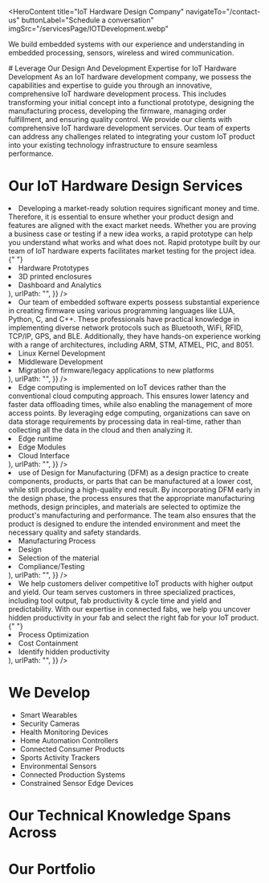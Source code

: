 <HeroContent
  title="IoT Hardware Design Company"
  navigateTo="/contact-us"
  buttonLabel="Schedule a conversation"
  imgSrc="/servicesPage/IOTDevelopment.webp"
>
  We build embedded systems with our experience and understanding in embedded
  processing, sensors, wireless and wired communication.
</HeroContent>
<ClientCompaniesComponent />

<div className="w-full flex flex-col items-center justify-center text-center">
  # Leverage Our Design And Development Expertise for IoT Hardware Development
  As an IoT hardware development company, we possess the capabilities and
  expertise to guide you through an innovative, comprehensive IoT hardware
  development process. This includes transforming your initial concept into a
  functional prototype, designing the manufacturing process, developing the
  firmware, managing order fulfillment, and ensuring quality control. We provide
  our clients with comprehensive IoT hardware development services. Our team of
  experts can address any challenges related to integrating your custom IoT
  product into your existing technology infrastructure to ensure seamless
  performance.
</div>

# Our IoT Hardware Design Services

<section className="grid grid-cols-2 gap-10 w-full py-16">
  <section className="w-full col-span-1 cursor-pointer">
    <ServiceCard
      service={{
        id: 1,
        title: "Rapid Prototyping",
        description: (
          <ul>
            <li>
              Developing a market-ready solution requires significant money and
              time. Therefore, it is essential to ensure whether your product
              design and features are aligned with the exact market needs.
              Whether you are proving a business case or testing if a new idea
              works, a rapid prototype can help you understand what works and
              what does not. Rapid prototype built by our team of IoT hardware
              experts facilitates market testing for the project idea.{" "}
            </li>
            <li>Hardware Prototypes</li>
            <li>3D printed enclosures</li>
            <li>Dashboard and Analytics</li>
          </ul>
        ),
        urlPath: "",
      }}
    />
  </section>
  <section className="w-full col-span-1 cursor-pointer">
    <ServiceCard
      service={{
        id: 2,
        title: "Custom Firmware Development",
        description: (
          <ul>
            <li>
              Our team of embedded software experts possess substantial
              experience in creating firmware using various programming
              languages like LUA, Python, C, and C++. These professionals have
              practical knowledge in implementing diverse network protocols such
              as Bluetooth, WiFi, RFID, TCP/IP, GPS, and BLE. Additionally, they
              have hands-on experience working with a range of architectures,
              including ARM, STM, ATMEL, PIC, and 8051.
            </li>
            <li>Linux Kernel Development</li>
            <li>Middleware Development</li>
            <li>Migration of firmware/legacy applications to new platforms</li>
          </ul>
        ),
        urlPath: "",
      }}
    />
  </section>
  <section className="w-full col-span-1 cursor-pointer">
    <ServiceCard
      service={{
        id: 3,
        title: "Edge Computing",
        description: (
          <ul>
            <li>
              Edge computing is implemented on IoT devices rather than the
              conventional cloud computing approach. This ensures lower latency
              and faster data offloading times, while also enabling the
              management of more access points. By leveraging edge computing,
              organizations can save on data storage requirements by processing
              data in real-time, rather than collecting all the data in the
              cloud and then analyzing it.
            </li>
            <li>Edge runtime</li>
            <li>Edge Modules</li>
            <li>Cloud Interface</li>
          </ul>
        ),
        urlPath: "",
      }}
    />
  </section>
  <section className="w-full col-span-1 cursor-pointer">
    <ServiceCard
      service={{
        id: 4,
        title: "Design for Manufacturing",
        description: (
          <ul>
            <li>
              use of Design for Manufacturing (DFM) as a design practice to
              create components, products, or parts that can be manufactured at
              a lower cost, while still producing a high-quality end result. By
              incorporating DFM early in the design phase, the process ensures
              that the appropriate manufacturing methods, design principles, and
              materials are selected to optimize the product's manufacturing and
              performance. The team also ensures that the product is designed to
              endure the intended environment and meet the necessary quality and
              safety standards.
            </li>
            <li>Manufacturing Process</li>
            <li>Design</li>
            <li>Selection of the material</li>
            <li>Compliance/Testing</li>
          </ul>
        ),
        urlPath: "",
      }}
    />
  </section>
  <section className="w-full col-span-1 cursor-pointer">
    <ServiceCard
      service={{
        id: 5,
        title: "Assistance with Fab Selection",
        description: (
          <ul>
            <li>
              We help customers deliver competitive IoT products with higher
              output and yield. Our team serves customers in three specialized
              practices, including tool output, fab productivity & cycle time
              and yield and predictability. With our expertise in connected
              fabs, we help you uncover hidden productivity in your fab and
              select the right fab for your IoT product.{" "}
            </li>
            <li>Process Optimization</li>
            <li>Cost Containment</li>
            <li>Identify hidden productivity</li>
          </ul>
        ),
        urlPath: "",
      }}
    />
  </section>
</section>

# We Develop

<ul className="grid grid-cols-3 list-disc ml-5 gap-10 w-full py-16">
  <li className="col-span-1 p-2 hover:shadow-md hover:border-t-2 hover:border-slate-400 rounded-lg">
    Smart Wearables
  </li>
  <li className="col-span-1 p-2 hover:shadow-md hover:border-t-2 hover:border-slate-400 rounded-lg">
    Security Cameras
  </li>
  <li className="col-span-1 p-2 hover:shadow-md hover:border-t-2 hover:border-slate-400 rounded-lg">
    Health Monitoring Devices
  </li>
  <li className="col-span-1 p-2 hover:shadow-md hover:border-t-2 hover:border-slate-400 rounded-lg">
    Home Automation Controllers
  </li>
  <li className="col-span-1 p-2 hover:shadow-md hover:border-t-2 hover:border-slate-400 rounded-lg">
    Connected Consumer Products
  </li>
  <li>Sports Activity Trackers</li>
  <li>Environmental Sensors</li>
  <li>Connected Production Systems</li>
  <li className="col-span-1 p-2 hover:shadow-md hover:border-t-2 hover:border-slate-400 rounded-lg">
    Constrained Sensor Edge Devices
  </li>
</ul>

# Our Technical Knowledge Spans Across

<section className="grid grid-cols-3 gap-10 w-full py-16">
  <section className="w-full col-span-1 cursor-pointer">
    <ServiceCard
      service={{
        id: 1,
        image: "/servicesPage/AIAgentDevelopment.svg",
        title: "Processor Architectures",
        urlPath: "",
      }}
    />
  </section>
  <section className="w-full col-span-1 cursor-pointer">
    <ServiceCard
      service={{
        id: 2,
        image: "/servicesPage/WirelessTechnologies.svg",
        title: "Wireless Technologies",
        urlPath: "",
      }}
    />
  </section>
  <section className="w-full col-span-1 cursor-pointer">
    <ServiceCard
      service={{
        id: 3,
        image: "/servicesPage/TestingAndMonitoring.svg",
        title: "Board validation and manufacturing test software",
        urlPath: "",
      }}
    />
  </section>
  <section className="w-full col-span-1 cursor-pointer">
    <ServiceCard
      service={{
        id: 4,
        image: "/servicesPage/Sensors.svg",
        title: "Sensors",
        urlPath: "",
      }}
    />
  </section>
</section>

# Our Portfolio

<section className="grid grid-cols-3 gap-10 w-full py-16">
  <section className="w-full col-span-1 cursor-pointer">
    <ServiceCard
      service={{
        id: 1,
        title: "HiArya",
        description:
          "Our team of IoT, AI, ML, Mechanical, and Electrical experts worked together to create a smart tea maker that enables users to make their recipe from the web interface, mobile app, and machine itself. The combination of IoT and AI resulted in a fully automatic Tea Maker Robot.",
        urlPath: "",
      }}
    />
  </section>
  <section className="w-full col-span-1 cursor-pointer">
    <ServiceCard
      service={{
        id: 2,
        title: "ETON",
        description:
          "The client required a multi-room audio solution controlled by Android and iOS devices to communicate with multiple speakers without audio latency. They wanted that the app should support local media content, NAS music source, Bluetooth, Airplay and Google Chromecast.",
        urlPath: "",
      }}
    />
  </section>
  <section className="w-full col-span-1 cursor-pointer">
    <ServiceCard
      service={{
        id: 3,
        title: "Audio Design Expert",
        description:
          "Rikki Farr, a veteran in the music industry who has worked with music legends- The Beatles and Jimi Hendrix, is the man behind RIVA WAND speakers. The audio manufacturers engaged us to build an app that could connect the speakers to bestow unrivaled symphonic experience to its users.",
        urlPath: "",
      }}
    />
  </section>
</section>

<section className="grid grid-cols-3 gap-10 w-full py-16">
  <section className="w-full col-span-1 cursor-pointer">
    <ServiceCard
      service={{
        id: 1,
        title: "Dedicated Development Team",
        description:
          "Our skilled development team utilizes state-of-the-art artificial intelligence and machine learning technologies to provide our clients with exceptional services and personalized solutions.",
        urlPath: "",
      }}
    />
  </section>
  <section className="w-full col-span-1 cursor-pointer">
    <ServiceCard
      service={{
        id: 2,
        title: "Team Extension",
        description:
          "Our team extension approach is intended to help clients who want to grow their teams by providing the specific skills and knowledge required for their initiatives.",
        urlPath: "/",
      }}
    />
  </section>
  <section className="w-full col-span-1 cursor-pointer">
    <ServiceCard
      service={{
        id: 3,
        title: "Project-based Model",
        description:
          "Our client-focused, project-driven methodology, bolstered by our skilled software development team, is committed to encouraging collaboration with clients and attaining their unique project goals.",
        urlPath: "",
      }}
    />
  </section>
</section>

<StepsToFollowComponent />
